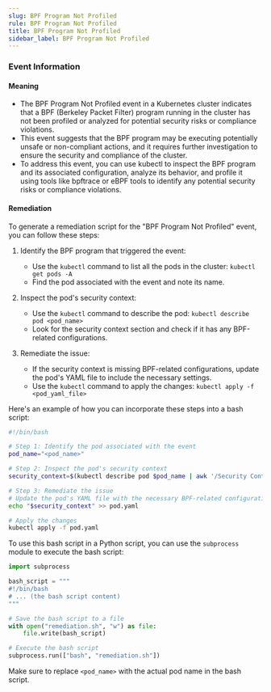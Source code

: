 ```yaml
--- 
slug: BPF Program Not Profiled
rule: BPF Program Not Profiled
title: BPF Program Not Profiled
sidebar_label: BPF Program Not Profiled
---
```

                   

### Event Information

#### Meaning

- The BPF Program Not Profiled event in a Kubernetes cluster indicates that a BPF (Berkeley Packet Filter) program running in the cluster has not been profiled or analyzed for potential security risks or compliance violations.
- This event suggests that the BPF program may be executing potentially unsafe or non-compliant actions, and it requires further investigation to ensure the security and compliance of the cluster.
- To address this event, you can use kubectl to inspect the BPF program and its associated configuration, analyze its behavior, and profile it using tools like bpftrace or eBPF tools to identify any potential security risks or compliance violations.

#### Remediation

To generate a remediation script for the "BPF Program Not Profiled" event, you can follow these steps:

1. Identify the BPF program that triggered the event:
   - Use the `kubectl` command to list all the pods in the cluster: `kubectl get pods -A`
   - Find the pod associated with the event and note its name.

2. Inspect the pod's security context:
   - Use the `kubectl` command to describe the pod: `kubectl describe pod <pod_name>`
   - Look for the security context section and check if it has any BPF-related configurations.

3. Remediate the issue:
   - If the security context is missing BPF-related configurations, update the pod's YAML file to include the necessary settings.
   - Use the `kubectl` command to apply the changes: `kubectl apply -f <pod_yaml_file>`

Here's an example of how you can incorporate these steps into a bash script:

```bash
#!/bin/bash

# Step 1: Identify the pod associated with the event
pod_name="<pod_name>"

# Step 2: Inspect the pod's security context
security_context=$(kubectl describe pod $pod_name | awk '/Security Context/{flag=1;next}/Volumes/{flag=0}flag')

# Step 3: Remediate the issue
# Update the pod's YAML file with the necessary BPF-related configurations
echo "$security_context" >> pod.yaml

# Apply the changes
kubectl apply -f pod.yaml
```

To use this bash script in a Python script, you can use the `subprocess` module to execute the bash script:

```python
import subprocess

bash_script = """
#!/bin/bash
# ... (the bash script content)
"""

# Save the bash script to a file
with open("remediation.sh", "w") as file:
    file.write(bash_script)

# Execute the bash script
subprocess.run(["bash", "remediation.sh"])
```

Make sure to replace `<pod_name>` with the actual pod name in the bash script.

 
